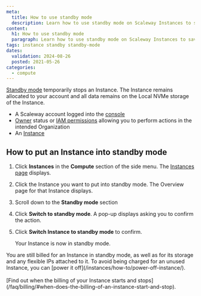 ```yaml
---
meta:
  title: How to use standby mode
  description: Learn how to use standby mode on Scaleway Instances to save resources and reduce costs without losing data or configurations.
content:
  h1: How to use standby mode
  paragraph: Learn how to use standby mode on Scaleway Instances to save resources and reduce costs without losing data or configurations.
tags: instance standby standby-mode
dates:
  validation: 2024-08-26
  posted: 2021-05-26
categories:
  - compute
---
```


[Standby mode](/instances/concepts/#standby-mode) temporarily stops an Instance. The Instance remains allocated to your account and all data remains on the Local NVMe storage of the Instance.

<Macro id="requirements" />

- A Scaleway account logged into the [console](https://console.scaleway.com)
- [Owner](/iam/concepts/#owner) status or [IAM permissions](/iam/concepts/#permission) allowing you to perform actions in the intended Organization
- An [Instance](/instances/how-to/create-an-instance/)

## How to put an Instance into standby mode

1. Click **Instances** in the **Compute** section of the side menu. The [Instances page](https://console.scaleway.com/instance/servers) displays.
2. Click the Instance you want to put into standby mode. The Overview page for that Instance displays.
3. Scroll down to the **Standby mode** section
    <Lightbox src="scaleway-standby-mode.webp" alt="" />
4. Click **Switch to standby mode**. A pop-up displays asking you to confirm the action.
5. Click **Switch Instance to standby mode** to confirm.

    Your Instance is now in standby mode.

<Message type="important">
  You are still billed for an Instance in standby mode, as well as for its storage and any flexible IPs attached to it. To avoid being charged for an unused Instance, you can [power it off](/instances/how-to/power-off-instance/). <br /><br />
  [Find out when the billing of your Instance starts and stops](/faq/billing/#when-does-the-billing-of-an-instance-start-and-stop).
</Message>


